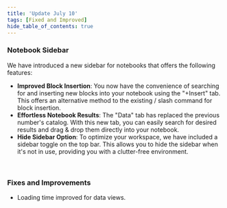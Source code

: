 ```yaml
---
title: 'Update July 10'
tags: [Fixed and Improved]
hide_table_of_contents: true
---
```



<ReleasePost>

### Notebook Sidebar

We have introduced a new sidebar for notebooks that offers the following features:

- **Improved Block Insertion**: You now have the convenience of searching for and inserting new blocks into your notebook using the "+Insert" tab. This offers an alternative method to the existing / slash command for block insertion.
- **Effortless Notebook Results**: The "Data" tab has replaced the previous number's catalog. With this new tab, you can easily search for desired results and drag & drop them directly into your notebook.
- **Hide Sidebar Option**: To optimize your workspace, we have included a sidebar toggle on the top bar. This allows you to hide the sidebar when it's not in use, providing you with a clutter-free environment.

<br />

### <FancyTitle icon={Hammer}>Fixes and Improvements</FancyTitle>

- Loading time improved for data views.

</ReleasePost>
